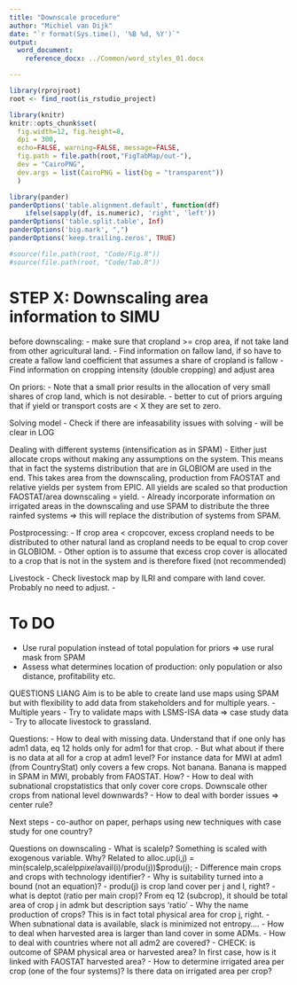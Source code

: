 ```yaml
---
title: "Downscale procedure"
author: "Michiel van Dijk"
date: "`r format(Sys.time(), '%B %d, %Y')`"
output: 
  word_document:
    reference_docx: ../Common/word_styles_01.docx

---
```


```r
library(rprojroot)
root <- find_root(is_rstudio_project)

library(knitr)
knitr::opts_chunk$set(
  fig.width=12, fig.height=8,
  dpi = 300,
  echo=FALSE, warning=FALSE, message=FALSE,
  fig.path = file.path(root,"FigTabMap/out-"),
  dev = "CairoPNG",
  dev.args = list(CairoPNG = list(bg = "transparent"))
  )

library(pander)
panderOptions('table.alignment.default', function(df)
    ifelse(sapply(df, is.numeric), 'right', 'left'))
panderOptions('table.split.table', Inf)
panderOptions('big.mark', ",")
panderOptions('keep.trailing.zeros', TRUE)

#source(file.path(root, "Code/Fig.R"))
#source(file.path(root, "Code/Tab.R"))
```

# STEP X: Downscaling area information to SIMU
before downscaling:
- make sure that cropland >= crop area, if not take land from other agricultural land.
- Find information on fallow land, if so have to create a fallow land coefficient that assumes a share of cropland is fallow
- Find information on cropping intensity (double cropping) and adjust area

On priors:
- Note that a small prior results in the allocation of very small shares of crop land, which is not desirable.
- better to cut of priors arguing that if yield or transport costs are < X they are set to zero.

Solving model
- Check if there are infeasability issues with solving - will be clear in LOG

Dealing with different systems (intensification as in SPAM)
- Either just allocate crops without making any assumptions on the system. This means that in fact the systems distribution that are in GLOBIOM are used in the end. This takes area from the downscaling, production from FAOSTAT and relative yields per system from EPIC. All yields are scaled so that production FAOSTAT/area downscaling = yield.
- Already incorporate information on irrigated areas in the downscaling and use SPAM to distribute the three rainfed systems => this will replace the distribution of systems from SPAM.


Postprocessing:
- If crop area < cropcover, excess cropland needs to be distributed to other natural land as cropland needs to be equal to crop cover in GLOBIOM.
- Other option is to assume that excess crop cover is allocated to a crop that is not in the system and is therefore fixed (not recommended)

Livestock
- Check livestock map by ILRI and compare with land cover. Probably no need to adjust.
- 

# To DO
- Use rural population instead of total population for priors => use rural mask from SPAM
- Assess what determines location of production: only population or also distance, profitability etc.





QUESTIONS LIANG
Aim is to be able to create land use maps using SPAM but with flexibility to add data from stakeholders and for multiple years. 
- Multiple years
- Try to validate maps with LSMS-ISA data => case study data
- Try to allocate livestock to grassland.


Questions:
- How to deal with missing data. Understand that if one only has adm1 data, eq 12 holds only for adm1 for that crop. 
- But what about if there is no data at all for a crop at adm1 level? For instance data for MWI at adm1 (from CountryStat) only covers a few crops. Not banana. Banana is mapped in SPAM in MWI, probably from FAOSTAT. How?
- How to deal with subnational cropstatistics that only cover core crops. Downscale other crops from national level downwards?
- How to deal with border issues => center rule?

Next steps
- co-author on paper, perhaps using new techniques with case study for one country?


Questions on downscaling
- What is scalelp? Something is scaled with exogenous variable. Why? Related to alloc.up(i,j) = min(scalelp,scalelp*pixel*avail(i)/produ(j))$produ(j);
- Difference main crops and crops with technology identifier?
- Why is suitability turned into a bound (not an equation)?
- produ(j) is crop land cover per j and l, right?
- what is deptot (ratio per main crop)? From eq 12 (subcrop), it should be total area of crop j in admk but description says 'ratio' 
- Why the name production of crops? This is in fact total physical area for crop j, right. 
- When subnational data is available, slack is minimized not entropy....
- How to deal when harvested area is larger than land cover in some ADMs.
- How to deal with countries where not all adm2 are covered?
- CHECK: is outcome of SPAM physical area or harvested area? In first case, how is it linked with FAOSTAT harvested area?
- How to determine irrigated area per crop (one of the four systems)? Is there data on irrigated area per crop?